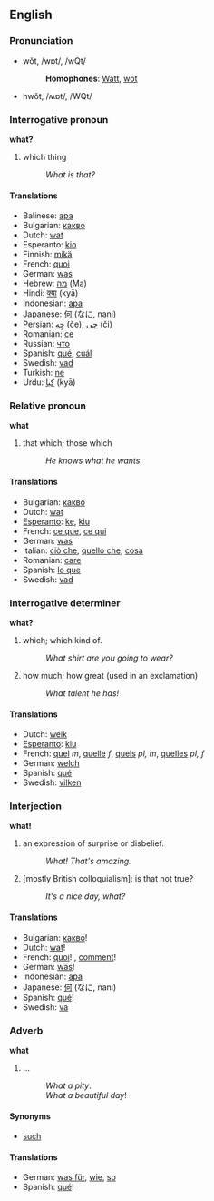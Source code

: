==English==
===Pronunciation===
*wŏt, /wɒt/, /wQt/
*:'''Homophones''': [[Watt]], [[wot]]
*hwŏt, /ʍɒt/, /WQt/

===Interrogative pronoun===
'''what?'''

#which thing
#:''What is that?''

====Translations====
*Balinese: [[apa]]
*Bulgarian: [[какво]]
*Dutch: [[wat]]
*Esperanto: [[kio]]
*Finnish: [[mikä]]
*French: [[quoi]]
*German: [[was]]
*Hebrew: [[מה]] (Ma)
*Hindi: [[क्या]] (kyā) 
*Indonesian: [[apa]]
*Japanese: [[何]] (なに, nani)
*Persian: [[چِه]] (če), [[چی]] (či)
*Romanian: [[ce]]
*Russian: [[что]]
*Spanish: [[qué]], [[cuál]]
*Swedish: [[vad]]
*Turkish: [[ne]]
*Urdu: [[كيا]] (kyā)

===Relative pronoun===
'''what'''

#that which; those which
#:''He knows what he wants.'' 

====Translations====

*Bulgarian: [[какво]]
*Dutch: [[wat]]
*[[Esperanto]]: [[ke]], [[kiu]]
*French: [[ce que]], [[ce qui]]
*German: [[was]]
*Italian: [[ciò che]], [[quello che]], [[cosa]]
*Romanian: [[care]]
*Spanish: [[lo que]]
*Swedish: [[vad]]

===Interrogative determiner===
'''what?'''

#which; which kind of.
#:''What shirt are you going to wear?''
#how much; how great (used in an exclamation)
#:''What talent he has!''


====Translations====

*Dutch: [[welk]]
*[[Esperanto]]: [[kiu]]
*French: [[quel]] ''m'', [[quelle]] ''f'', [[quels]] ''pl, m'', [[quelles]] ''pl, f''
*German: [[welch]]
*Spanish: [[qué]]
*Swedish: [[vilken]]

===Interjection===
'''what!'''

#an expression of surprise or disbelief.
#:''What! That's amazing.''
#[mostly British colloquialism]: is that not true?
#:''It's a nice day, what?''

====Translations====

*Bulgarian: [[какво]]!
*Dutch: [[wat]]!
*French: [[quoi]]! , [[comment]]!
*German: [[was]]!
*Indonesian: [[apa]]
*Japanese: [[何]] (なに, nani)
*Spanish: [[qué]]!
*Swedish: [[va]]

===Adverb===<!-- pretty sure it's an adverb -->
'''what'''

#...<!-- need def -->
#:''What a pity''.
#:''What a beautiful day''!

====Synonyms====
*[[such]]

====Translations====
*German: [[was für]], [[wie]], [[so]]
*Spanish: [[qué]]!